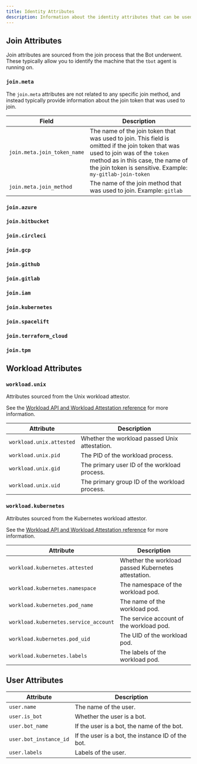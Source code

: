 ```yaml
---
title: Identity Attributes
description: Information about the identity attributes that can be used in WorkloadIdentity templates and rules.
---
```


## Join Attributes

Join attributes are sourced from the join process that the Bot underwent. These
typically allow you to identify the machine that the `tbot` agent is running on.

### `join.meta`

The `join.meta` attributes are not related to any specific join method, and
instead typically provide information about the join token that was used to
join.

| Field                       | Description                                                                                                                                                                                                                         |
|-----------------------------|-------------------------------------------------------------------------------------------------------------------------------------------------------------------------------------------------------------------------------------|
| `join.meta.join_token_name` | The name of the join token that was used to join. This field is omitted if the join token that was used to join was of the `token` method as in this case, the name of the join token is sensitive. Example: `my-gitlab-join-token` |
| `join.meta.join_method`     | The name of the join method that was used to join. Example: `gitlab`                                                                                                                                                                |

### `join.azure`

### `join.bitbucket`

### `join.circleci`

### `join.gcp`

### `join.github`

### `join.gitlab`

### `join.iam`

### `join.kubernetes`

### `join.spacelift`

### `join.terraform_cloud`

### `join.tpm`

## Workload Attributes

### `workload.unix`

Attributes sourced from the Unix workload attestor.

See the
[Workload API and Workload Attestation reference](./workload-identity-api-service.mdx#Unix)
for more information.

| Attribute                | Description                                   |
|--------------------------|-----------------------------------------------|
| `workload.unix.attested` | Whether the workload passed Unix attestation. |
| `workload.unix.pid`      | The PID of the workload process.              |
| `workload.unix.gid`      | The primary user ID of the workload process.  |
| `workload.unix.uid`      | The primary group ID of the workload process. |

### `workload.kubernetes`

Attributes sourced from the Kubernetes workload attestor.

See the
[Workload API and Workload Attestation reference](./workload-identity-api-service.mdx#Kubernetes)
for more information.

| Attribute                             | Description                                         |
|---------------------------------------|-----------------------------------------------------|
| `workload.kubernetes.attested`        | Whether the workload passed Kubernetes attestation. |
| `workload.kubernetes.namespace`       | The namespace of the workload pod.                  |
| `workload.kubernetes.pod_name`        | The name of the workload pod.                       |
| `workload.kubernetes.service_account` | The service account of the workload pod.            |
| `workload.kubernetes.pod_uid`         | The UID of the workload pod.                        |
| `workload.kubernetes.labels`          | The labels of the workload pod.                     |

## User Attributes

| Attribute              | Description                                       |
|------------------------|---------------------------------------------------|
| `user.name`            | The name of the user.                             |
| `user.is_bot`          | Whether the user is a bot.                        |
| `user.bot_name`        | If the user is a bot, the name of the bot.        |
| `user.bot_instance_id` | If the user is a bot, the instance ID of the bot. |
| `user.labels`          | Labels of the user.                               |

